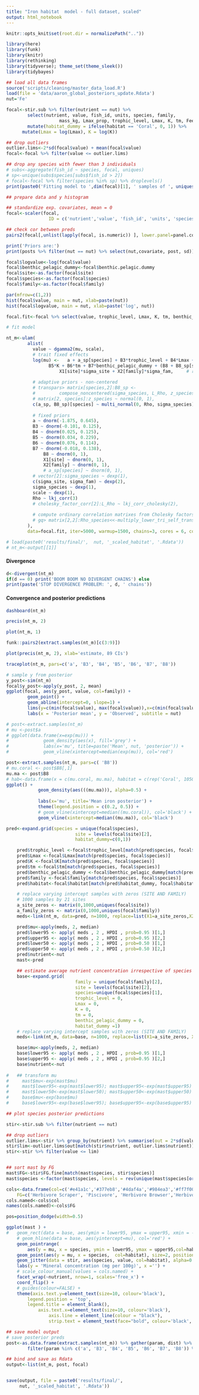 ```yaml
---
title: "Iron habitat  model - full dataset, scaled"
output: html_notebook
---
```


```r
knitr::opts_knit$set(root.dir = normalizePath(".."))
```

```r
library(here)
library(funk)
library(knitr)
library(rethinking)
library(tidyverse); theme_set(theme_sleek())
library(tidybayes)

## load all data frames
source('scripts/cleaning/master_data_load.R')
load(file = 'data/aaron_global_posteriors_update.Rdata')
nut='Fe'
```

```r

focal<-stir.sub %>% filter(nutrient == nut) %>%
		select(nutrient, value, fish_id, units, species, family, 
					mass_kg, Lmax_prop, trophic_level, Lmax, K, tm, Feeding_path, habitat, site) %>%
        mutate(habitat_dummy = ifelse(habitat == 'Coral', 0, 1)) %>%
      mutate(Lmax = log(Lmax), K = log(K))

## drop outliers
outlier.lims<-2*sd(focal$value) + mean(focal$value)
focal<-focal %>% filter(value <= outlier.lims)

## drop any species with fewer than 3 individuals
# subs<-aggregate(fish_id ~ species, focal, uniques)
# sp<-unique(subs$species[subs$fish_id > 2])
# focal<-focal %>% filter(species %in% sp) %>% droplevels()
print(paste0('Fitting model to ',dim(focal)[1], ' samples of ', uniques(focal$species), ' species'))
```

```r
## prepare data and y histogram

## standardize exp. covariates, mean = 0
focal<-scaler(focal, 
				ID = c('nutrient','value', 'fish_id', 'units', 'species', 'family','habitat', 'habitat_dummy', 'site'), cats=TRUE) 

## check cor between preds
pairs2(focal[,unlist(lapply(focal, is.numeric)) ], lower.panel=panel.cor, upper.panel=panel.smooth2)

print('Priors are:')
print(posts %>% filter(nut == nut) %>% select(nut,covariate, post, sd)) %>% mutate(post = round(post,3), sd = round(sd,3))

focal$logvalue<-log(focal$value)
focal$benthic_pelagic_dummy<-focal$benthic.pelagic.dummy
focal$site<-as.factor(focal$site)
focal$species<-as.factor(focal$species)
focal$family<-as.factor(focal$family)

par(mfrow=c(1,2))
hist(focal$value, main = nut, xlab=paste(nut))
hist(focal$logvalue, main = nut, xlab=paste('log', nut))

focal.fit<-focal %>% select(value, trophic_level, Lmax, K, tm, benthic_pelagic_dummy, habitat_dummy, species, family, site)
```

```r
# fit model

nt_m<-ulam(
        alist(
          value ~ dgamma2(mu, scale),
          # trait fixed effects
          log(mu) <-   a + a_sp[species] + B3*trophic_level + B4*Lmax + 
                B5*K + B6*tm + B7*benthic_pelagic_dummy + (B8 + B8_sp[species])*habitat_dummy + # fixed
          			X1[site]*sigma_site + X2[family]*sigma_fam, 	# random site & family effect
          
          # adaptive priors - non-centered
          # transpars> matrix[species,2]:B8_sp <-
          #         compose_noncentered(sigma_species, L_Rho, z_species),
          # matrix[2, species]:z_species ~ normal(0, 1),
          c(a_sp, B8_sp)[species] ~ multi_normal(0, Rho, sigma_species),
           
          # fixed priors
          a ~ dnorm(-1.875, 0.645),
          B3 ~ dnorm(-0.101, 0.125),
          B4 ~ dnorm(0.025, 0.125),
          B5 ~ dnorm(0.034, 0.229),
          B6 ~ dnorm(0.076, 0.114),
          B7 ~ dnorm(-0.018, 0.138),
    		  B8 ~ dnorm(0, 1),
    		  X1[site] ~ dnorm(0, 1),
    		  X2[family] ~ dnorm(0, 1),
    		  # a_sp[species] ~ dnorm(0, 1),
          # vector[2]:sigma_species ~ dexp(1),
          c(sigma_site, sigma_fam) ~ dexp(2),
          sigma_species ~ dexp(1),
          scale ~ dexp(1),
          Rho ~ lkj_corr(3)
          # cholesky_factor_corr[2]:L_Rho ~ lkj_corr_cholesky(2),
          
          # compute ordinary correlation matrixes from Cholesky factors
          # gq> matrix[2,2]:Rho_species<<-multiply_lower_tri_self_transpose(L_Rho)
        ),
        data=focal.fit, iter=5000, warmup=1500, chains=3, cores = 6, control=list(adapt_delta=0.99), message=FALSE)

# load(paste0('results/final/',	 nut, '_scaled_habitat', '.Rdata'))
# nt_m<-output[[1]]
```
#### Divergence

```r
d<-divergent(nt_m)
if(d == 0) print('BOOM BOOM NO DIVERGENT CHAINS') else
print(paste('STOP DIVERGENCE PROBLEM: ', d, ' chains'))
```



#### Convergence and posterior predictions 


```r
dashboard(nt_m)
```


```r
precis(nt_m, 2)
```

```r
plot(nt_m, 1)
```

```r
funk::pairs2(extract.samples(nt_m)[c(3:9)])
```

```r
plot(precis(nt_m, 2), xlab='estimate, 89 CIs')
```
```r
traceplot(nt_m, pars=c('a', 'B3', 'B4', 'B5', 'B6', 'B7', 'B8'))
```

```r
# sample y from posterior
y_post<-sim(nt_m)
focal$y_post<-apply(y_post, 2, mean)
ggplot(focal, aes(y_post, value, col=family)) + 
        geom_point() + 
        geom_abline(intercept=0, slope=1) +
        lims(y=c(min(focal$value), max(focal$value)),x=c(min(focal$value), max(focal$value))) +
        labs(x = 'Posterior mean', y = 'Observed', subtitle = nut)
```

```r
# post<-extract.samples(nt_m)
# mu <-post$a
# ggplot(data.frame(x=exp(mu))) + 
#             geom_density(aes(x), fill='grey') + 
#             labs(x='mu', title=paste('Mean', nut, 'posterior')) +       
#             geom_vline(xintercept=median(exp(mu)), col='red')

```
```r
post<-extract.samples(nt_m, pars=c( 'B8'))
# mu.coral <- post$B8[,1]
mu.ma <- post$B8
# hab<-data.frame(x = c(mu.coral, mu.ma), habitat = c(rep('Coral', 10500), rep('Macroalgae', 10500)))
ggplot() + 
            geom_density(aes(((mu.ma))), alpha=0.5) + 
          
            labs(x='mu', title='Mean iron posterior') +       
            theme(legend.position = c(0.2, 0.5)) +
            # geom_vline(xintercept=median((mu.coral)), col='black') +
            geom_vline(xintercept=median((mu.ma)), col='black')

```

```r
pred<-expand.grid(species = unique(focal$species),
						  site = levels(focal$site)[2],
						  habitat_dummy=c(0,1))

	pred$trophic_level <-focal$trophic_level[match(pred$species, focal$species)]
	pred$Lmax <-focal$Lmax[match(pred$species, focal$species)]
	pred$K <-focal$K[match(pred$species, focal$species)]
	pred$tm <-focal$tm[match(pred$species, focal$species)]
	pred$benthic_pelagic_dummy <-focal$benthic_pelagic_dummy[match(pred$species,focal$species)]
	pred$family <-focal$family[match(pred$species, focal$species)]
	pred$habitat<-focal$habitat[match(pred$habitat_dummy, focal$habitat_dummy)]

	# replace varying intercept samples with zeros (SITE AND FAMILY)
	# 1000 samples by 21 sites
	a_site_zeros <- matrix(0,1000,uniques(focal$site))
	a_family_zeros <- matrix(0,1000,uniques(focal$family))
	meds<-link(nt_m, data=pred, n=1000, replace=list(X1=a_site_zeros,X2 = a_family_zeros))

	pred$mu<-apply(meds, 2, median)
	pred$lower95 <- apply( meds , 2 , HPDI , prob=0.95 )[1,]
	pred$upper95 <- apply( meds , 2 , HPDI , prob=0.95 )[2,]
	pred$lower50 <- apply( meds , 2 , HPDI , prob=0.50 )[1,]
	pred$upper50 <- apply( meds , 2 , HPDI , prob=0.50 )[2,]
	pred$nutrient<-nut
	mast<-pred

	## estimate average nutrient concentration irrespective of species
	base<-expand.grid(
						  family = unique(focal$family)[2],
						  site = levels(focal$site)[2], 
						  species=unique(focal$species)[1],
						  trophic_level = 0, 
						  Lmax = 0, 
						  K = 0, 
						  tm = 0, 
						  benthic_pelagic_dummy = 0,
						  habitat_dummy =1)
	# replace varying intercept samples with zeros (SITE AND FAMILY)
	meds<-link(nt_m, data=base, n=1000, replace=list(X1=a_site_zeros, X2 = a_family_zeros))

	base$mu<-apply(meds, 2, median)
	base$lower95 <- apply( meds , 2 , HPDI , prob=0.95 )[1,]
	base$upper95 <- apply( meds , 2 , HPDI , prob=0.95 )[2,]
	base$nutrient<-nut
	
# 	## transform mu
#     mast$mu<-exp(mast$mu)
#     mast$lower95<-exp(mast$lower95); mast$upper95<-exp(mast$upper95)
#     mast$lower50<-exp(mast$lower50); mast$upper50<-exp(mast$upper50)
#     base$mu<-exp(base$mu)
#     base$lower95<-exp(base$lower95); base$upper95<-exp(base$upper95)

```

```r
## plot species posterior predictions

stir<-stir.sub %>% filter(nutrient == nut)

## drop outliers
outlier.lims<-stir %>% group_by(nutrient) %>% summarise(out = 2*sd(value) + mean(value))
stir$lim<-outlier.lims$out[match(stir$nutrient, outlier.lims$nutrient)]
stir<-stir %>% filter(value <= lim)


## sort mast by FG
mast$FG<-stir$FG.fine[match(mast$species, stir$species)]
mast$species <-factor(mast$species, levels = rev(unique(mast$species[order(mast$FG)])))

cols<-data.frame(col=c('#e41a1c','#377eb8','#4daf4a','#984ea3','#ff7f00','#a65628'),
    FG=c('Herbivore Scraper', 'Piscivore', 'Herbivore Browser','Herbivore Grazer', 'Invertivore & Piscivore', 'Invertivore'))
cols.named<-cols$col
names(cols.named)<-cols$FG

pos=position_dodge(width=0.5)

ggplot(mast ) + 
#	geom_rect(data = base, aes(ymin = lower95, ymax = upper95, xmin = -Inf, xmax=Inf), fill='grey', alpha=0.2) +
	# geom_hline(data = base, aes(yintercept=mu), col='red') +
	geom_pointrange(
		aes(y = mu, x = species, ymin = lower95, ymax = upper95,col=habitat), position=pos) +
	geom_point(aes(y = mu, x = species,  col=habitat), size=2, position=pos) +
	geom_jitter(data = stir, aes(species, value, col=habitat), alpha=0.25, width=0.15, size=0.75) +
	labs(y = 'Mineral concentration (mg per 100g)', x ='') +
	# scale_colour_manual(values = cols.named) +
	facet_wrap(~nutrient, nrow=1, scales='free_x') + 
	coord_flip() + 
	# guides(colour=FALSE) + 
	theme(axis.text.y=element_text(size=10, colour='black'),
		legend.position = 'top',
		legend.title = element_blank(),
			axis.text.x=element_text(size=10, colour='black'),
				axis.line = element_line(colour = "black"), 
				strip.text = element_text(face="bold", colour='black', size=10))

```

```r
## save model output
# save posterior preds
post<-as.data.frame(extract.samples(nt_m)) %>% gather(param, dist) %>% 
		filter(param %in% c('a', 'B3', 'B4', 'B5', 'B6', 'B7', 'B8')) %>% mutate(nutrient = nut)

## bind and save as Rdata	
output<-list(nt_m, post, focal)


save(output, file = paste0('results/final/',
	 nut, '_scaled_habitat', '.Rdata'))
```

